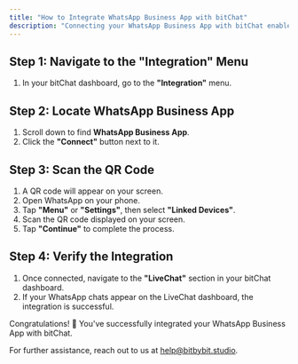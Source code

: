 ```yaml
---
title: "How to Integrate WhatsApp Business App with bitChat"
description: "Connecting your WhatsApp Business App with bitChat enables real-time messaging with your audience through the bitChat platform, providing a seamless experience. Follow these steps to set up the integration and start communicating directly with your customers."
---
```



## Step 1: Navigate to the "Integration" Menu

1. In your bitChat dashboard, go to the **"Integration"** menu.

## Step 2: Locate WhatsApp Business App

1. Scroll down to find **WhatsApp Business App**.
2. Click the **"Connect"** button next to it.

## Step 3: Scan the QR Code

1. A QR code will appear on your screen.
2. Open WhatsApp on your phone.
3. Tap **"Menu"** or **"Settings"**, then select **"Linked Devices"**.
4. Scan the QR code displayed on your screen.
5. Tap **"Continue"** to complete the process.

## Step 4: Verify the Integration

1. Once connected, navigate to the **"LiveChat"** section in your bitChat dashboard.
2. If your WhatsApp chats appear on the LiveChat dashboard, the integration is successful.

Congratulations! 🎉 You've successfully integrated your WhatsApp Business App with bitChat.

For further assistance, reach out to us at [help@bitbybit.studio](mailto:help@bitbybit.studio).
